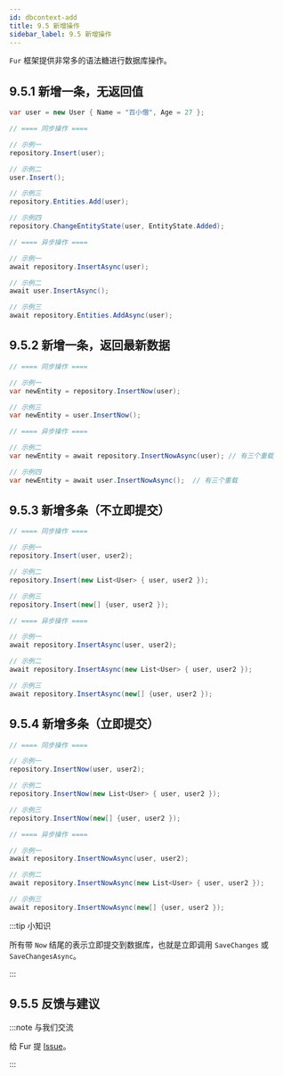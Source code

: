 ```yaml
---
id: dbcontext-add
title: 9.5 新增操作
sidebar_label: 9.5 新增操作
---
```


`Fur` 框架提供非常多的语法糖进行数据库操作。

## 9.5.1 新增一条，无返回值

```cs
var user = new User { Name = "百小僧", Age = 27 };

// ==== 同步操作 ====

// 示例一
repository.Insert(user);

// 示例二
user.Insert();

// 示例三
repository.Entities.Add(user);

// 示例四
repository.ChangeEntityState(user, EntityState.Added);

// ==== 异步操作 ====

// 示例一
await repository.InsertAsync(user);

// 示例二
await user.InsertAsync();

// 示例三
await repository.Entities.AddAsync(user);

```

## 9.5.2 新增一条，返回最新数据

```cs
// ==== 同步操作 ====

// 示例一
var newEntity = repository.InsertNow(user);

// 示例三
var newEntity = user.InsertNow();

// ==== 异步操作 ====

// 示例二
var newEntity = await repository.InsertNowAsync(user); // 有三个重载

// 示例四
var newEntity = await user.InsertNowAsync();  // 有三个重载
```

## 9.5.3 新增多条（不立即提交）

```cs
// ==== 同步操作 ====

// 示例一
repository.Insert(user, user2);

// 示例二
repository.Insert(new List<User> { user, user2 });

// 示例三
repository.Insert(new[] {user, user2 });

// ==== 异步操作 ====

// 示例一
await repository.InsertAsync(user, user2);

// 示例二
await repository.InsertAsync(new List<User> { user, user2 });

// 示例三
await repository.InsertAsync(new[] {user, user2 });
```

## 9.5.4 新增多条（立即提交）

```cs
// ==== 同步操作 ====

// 示例一
repository.InsertNow(user, user2);

// 示例二
repository.InsertNow(new List<User> { user, user2 });

// 示例三
repository.InsertNow(new[] {user, user2 });

// ==== 异步操作 ====

// 示例一
await repository.InsertNowAsync(user, user2);

// 示例二
await repository.InsertNowAsync(new List<User> { user, user2 });

// 示例三
await repository.InsertNowAsync(new[] {user, user2 });
```

:::tip 小知识

所有带 `Now` 结尾的表示立即提交到数据库，也就是立即调用 `SaveChanges` 或 `SaveChangesAsync`。

:::

## 9.5.5 反馈与建议

:::note 与我们交流

给 Fur 提 [Issue](https://gitee.com/monksoul/Fur/issues/new?issue)。

:::
